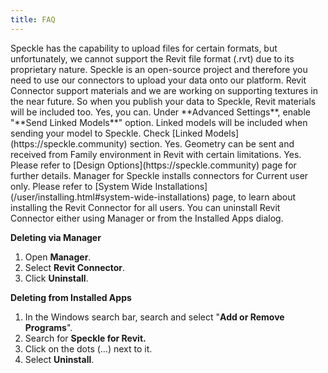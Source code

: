 ```yaml
---
title: FAQ
---
```



<LegacyWarning connector="Revit" /> 
<LegacyVersions app="AutodeskRevit" versions="2020, 2021, 2022, 2023 and 2024" />

<Accordion title="Can I upload my Revit files to Speckle?">
  Speckle has the capability to upload files for certain formats, but unfortunately, we cannot support the Revit file format (.rvt) due to its proprietary nature. Speckle is an open-source project and therefore you need to use our connectors to upload your data onto our platform.
</Accordion>

<Accordion title="Does Revit Connector support materials/textures?">
  Revit Connector support materials and we are working on supporting textures in the near future. So when you publish your data to Speckle, Revit materials will be included too.
</Accordion>

<Accordion title="Can I send Linked Models from Revit?">
  Yes, you can. Under **Advanced Settings**, enable "**Send Linked Models**" option. Linked models will be included when sending your model to Speckle. Check [Linked Models](https://speckle.community) section.
</Accordion>

<Accordion title="Does Revit Connector support Family Editor?">
  Yes. Geometry can be sent and received from Family environment in Revit with certain limitations. 
</Accordion>

<Accordion title="Does Revit Connector support Design Options?">
  Yes. Please refer to [Design Options](https://speckle.community) page for further details.
</Accordion>

<Accordion title="How do I install Revit Connector for all users?">
  Manager for Speckle installs connectors for Current user only. Please refer to [System Wide Installations](/user/installing.html#system-wide-installations) page, to learn about installing the Revit Connector for all users.
</Accordion>

<Accordion title="How to uninstall Revit Connector?">
  You can uninstall Revit Connector either using Manager or from the Installed Apps dialog.

  **Deleting via Manager**

  1. Open **Manager**.
  2. Select **Revit Connector**.
  3. Click **Uninstall**.

  **Deleting from Installed Apps**

  1. In the Windows search bar, search and select "**Add or Remove Programs**".
  2. Search for **Speckle for Revit.**
  3. Click on the dots (…) next to it.
  4. Select **Uninstall**.
</Accordion>
